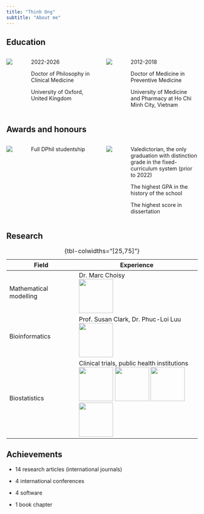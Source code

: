 ```yaml
---
title: "Thinh Ong"
subtitle: "About me"
---
```


## Education

::: columns
::: {.column width="20%"}
![](img/oxford.png){fig-align="center"}
:::

::: {.column width="80%"}
2022-2026

Doctor of Philosophy in Clinical Medicine

University of Oxford, United Kingdom
:::

::: {.column width="20%"}
![](img/ump.jpg){fig-align="center"}
:::

::: {.column width="80%"}
2012-2018

Doctor of Medicine in Preventive Medicine

University of Medicine and Pharmacy at Ho Chi Minh City, Vietnam
:::
:::

## Awards and honours

::: columns
::: {.column width="20%"}
![](img/oxford.png){fig-align="center"}
:::

::: {.column width="80%"}
Full DPhil studentship
:::

::: {.column width="20%"}
![](img/ump.jpg){fig-align="center"}
:::

::: {.column width="80%"}
Valedictorian, the only graduation with distinction grade in the fixed-curriculum system (prior to 2022)

The highest GPA in the history of the school

The highest score in dissertation
:::

:::

## Research {.smaller}

| Field | Experience |
|-------|------------|
| Mathematical modelling | Dr. Marc Choisy <br> ![](img/oucru.jpg){height="90px"} |
| Bioinformatics | Prof. Susan Clark, Dr. Phuc-Loi Luu <br>![](img/garvan.png){height="90px"} |
| Biostatistics | Clinical trials, public health institutions <br> ![](img/tudu.png){height="90px"} ![](img/huph.png){height="90px"} ![](img/bvdhyd.png){height="90px"} ![](img/nhitw.svg){height="90px"} |

: {tbl-colwidths="[25,75]"}

## Achievements

-   14 research articles (international journals)

-   4 international conferences

-   4 software

-   1 book chapter
